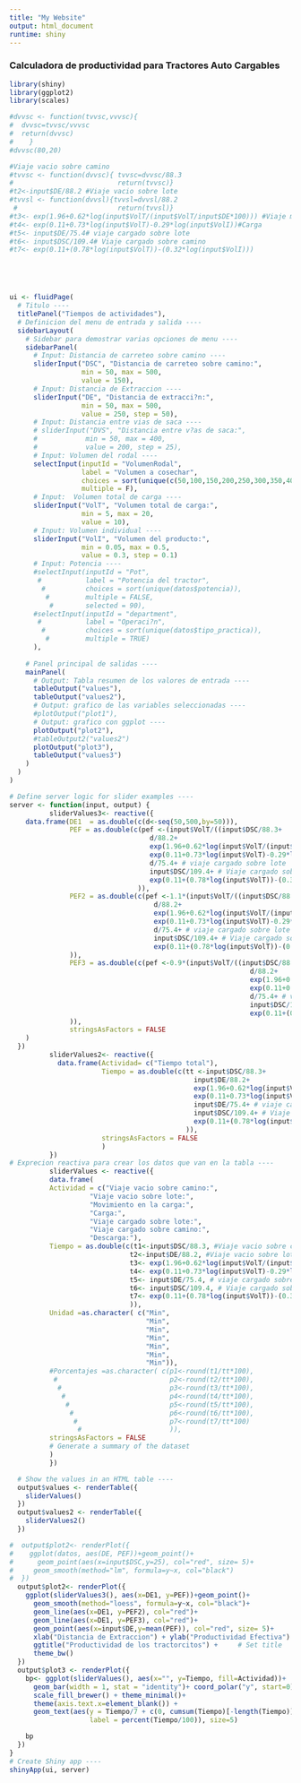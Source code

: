 ```yaml
---
title: "My Website"
output: html_document
runtime: shiny
---
```


### Calculadora de productividad para Tractores Auto Cargables

```r

library(shiny)
library(ggplot2)
library(scales)

#dvvsc <- function(tvvsc,vvvsc){
#  dvvsc=tvvsc/vvvsc
#  return(dvvsc)
#    }
#dvvsc(80,20)

#Viaje vacio sobre camino
#tvvsc <- function(dvvsc){ tvvsc=dvvsc/88.3 
#                          return(tvvsc)}
#t2<-input$DE/88.2 #Viaje vacio sobre lote
#tvvsl <- function(dvvsl){tvvsl=dvvsl/88.2
 #                         return(tvvsl)}
#t3<- exp(1.96+0.62*log(input$VolT/(input$VolT/input$DE*100))) #Viaje mientras carga
#t4<- exp(0.11+0.73*log(input$VolT)-0.29*log(input$VolI))#Carga
#t5<- input$DE/75.4# viaje cargado sobre lote
#t6<- input$DSC/109.4# Viaje cargado sobre camino
#t7<- exp(0.11+(0.78*log(input$VolT))-(0.32*log(input$VolI)))





ui <- fluidPage(
  # Titulo ----
  titlePanel("Tiempos de actividades"),
  # Definicion del menu de entrada y salida ----
  sidebarLayout(
    # Sidebar para demostrar varias opciones de menu ----
    sidebarPanel(
      # Input: Distancia de carreteo sobre camino ----
      sliderInput("DSC", "Distancia de carreteo sobre camino:",
                  min = 50, max = 500,
                  value = 150),
      # Input: Distancia de Extraccion ----
      sliderInput("DE", "Distancia de extracci?n:",
                  min = 50, max = 500,
                  value = 250, step = 50),
      # Input: Distancia entre vias de saca ----
      # sliderInput("DVS", "Distancia entre v?as de saca:",
      #            min = 50, max = 400,
      #            value = 200, step = 25),
      # Input: Volumen del rodal ----
      selectInput(inputId = "VolumenRodal",
                  label = "Volumen a cosechar",
                  choices = sort(unique(c(50,100,150,200,250,300,350,400))),
                  multiple = F),
      # Input:  Volumen total de carga ----
      sliderInput("VolT", "Volumen total de carga:",
                  min = 5, max = 20,
                  value = 10),
      # Input: Volumen individual ----
      sliderInput("VolI", "Volumen del producto:",
                  min = 0.05, max = 0.5,
                  value = 0.3, step = 0.1)
      # Input: Potencia ----
      #selectInput(inputId = "Pot",
       #           label = "Potencia del tractor",
        #          choices = sort(unique(datos$potencia)),
         #         multiple = FALSE, 
          #        selected = 90),
      #selectInput(inputId = "department",
       #           label = "Operaci?n",
        #          choices = sort(unique(datos$tipo_practica)),
         #         multiple = TRUE)
      ),
   
    # Panel principal de salidas ----
    mainPanel(
      # Output: Tabla resumen de los valores de entrada ----
      tableOutput("values"),
      tableOutput("values2"),
      # Output: grafico de las variables seleccionadas ----
      #plotOutput("plot1"),
      # Output: grafico con ggplot ----
      plotOutput("plot2"),
      #tableOutput2("values2")
      plotOutput("plot3"),
      tableOutput("values3")
    )
  )
)

# Define server logic for slider examples ----
server <- function(input, output) {
          sliderValues3<- reactive({
    data.frame(DE1  = as.double(c(d<-seq(50,500,by=50))),
               PEF = as.double(c(pef <-(input$VolT/((input$DSC/88.3+
                                   d/88.2+
                                   exp(1.96+0.62*log(input$VolT/(input$VolT/input$DE*100)))+
                                   exp(0.11+0.73*log(input$VolT)-0.29*log(input$VolI))+
                                   d/75.4+ # viaje cargado sobre lote
                                   input$DSC/109.4+ # Viaje cargado sobre camino
                                   exp(0.11+(0.78*log(input$VolT))-(0.32*log(input$VolI))))/60))
                                )),
               PEF2 = as.double(c(pef <-1.1*(input$VolT/((input$DSC/88.3+
                                    d/88.2+
                                    exp(1.96+0.62*log(input$VolT/(input$VolT/input$DE*100)))+
                                    exp(0.11+0.73*log(input$VolT)-0.29*log(input$VolI))+
                                    d/75.4+ # viaje cargado sobre lote
                                    input$DSC/109.4+ # Viaje cargado sobre camino
                                    exp(0.11+(0.78*log(input$VolT))-(0.32*log(input$VolI))))/60))
               )),
               PEF3 = as.double(c(pef <-0.9*(input$VolT/((input$DSC/88.3+
                                                            d/88.2+
                                                            exp(1.96+0.62*log(input$VolT/(input$VolT/input$DE*100)))+
                                                            exp(0.11+0.73*log(input$VolT)-0.29*log(input$VolI))+
                                                            d/75.4+ # viaje cargado sobre lote
                                                            input$DSC/109.4+ # Viaje cargado sobre camino
                                                            exp(0.11+(0.78*log(input$VolT))-(0.32*log(input$VolI))))/60))
               )),
               stringsAsFactors = FALSE
    )
  })
          sliderValues2<- reactive({
            data.frame(Actividad= c("Tiempo total"),
                       Tiempo = as.double(c(tt <-input$DSC/88.3+
                                              input$DE/88.2+
                                              exp(1.96+0.62*log(input$VolT/(input$VolT/input$DE*100)))+
                                              exp(0.11+0.73*log(input$VolT)-0.29*log(input$VolI))+
                                              input$DE/75.4+ # viaje cargado sobre lote
                                              input$DSC/109.4+ # Viaje cargado sobre camino
                                              exp(0.11+(0.78*log(input$VolT))-(0.32*log(input$VolI)))
                                            )),
                       stringsAsFactors = FALSE
                       )
          })
# Exprecion reactiva para crear los datos que van en la tabla ----
          sliderValues <- reactive({
          data.frame(
          Actividad = c("Viaje vacio sobre camino:",
                    "Viaje vacio sobre lote:",
                    "Movimiento en la carga:",
                    "Carga:",
                    "Viaje cargado sobre lote:",
                    "Viaje cargado sobre camino:",
                    "Descarga:"),
          Tiempo = as.double(c(t1<-input$DSC/88.3, #Viaje vacio sobre camino
                              t2<-input$DE/88.2, #Viaje vacio sobre lote
                              t3<- exp(1.96+0.62*log(input$VolT/(input$VolT/input$DE*100))), #Viaje mientras carga
                              t4<- exp(0.11+0.73*log(input$VolT)-0.29*log(input$VolI)), #Carga
                              t5<- input$DE/75.4, # viaje cargado sobre lote
                              t6<- input$DSC/109.4, # Viaje cargado sobre camino
                              t7<- exp(0.11+(0.78*log(input$VolT))-(0.32*log(input$VolI)))
                              )),
          Unidad =as.character( c("Min",
                                  "Min",
                                  "Min",
                                  "Min",
                                  "Min",
                                  "Min",
                                  "Min")),
          #Porcentajes =as.character( c(p1<-round(t1/tt*100),
           #                            p2<-round(t2/tt*100),
            #                           p3<-round(t3/tt*100),
             #                          p4<-round(t4/tt*100),
              #                         p5<-round(t5/tt*100),
               #                        p6<-round(t6/tt*100),
                #                       p7<-round(t7/tt*100)
                 #                      )),
          stringsAsFactors = FALSE
          # Generate a summary of the dataset
          )
          })

  # Show the values in an HTML table ----
  output$values <- renderTable({
    sliderValues()
  })
  output$values2 <- renderTable({
    sliderValues2()
  })

#  output$plot2<- renderPlot({
#    ggplot(datos, aes(DE, PEF))+geom_point()+
#      geom_point(aes(x=input$DSC,y=25), col="red", size= 5)+
#     geom_smooth(method="lm", formula=y~x, col="black")
#  })
  output$plot2<- renderPlot({
    ggplot(sliderValues3(), aes(x=DE1, y=PEF))+geom_point()+
      geom_smooth(method="loess", formula=y~x, col="black")+
      geom_line(aes(x=DE1, y=PEF2), col="red")+
      geom_line(aes(x=DE1, y=PEF3), col="red")+
      geom_point(aes(x=input$DE,y=mean(PEF)), col="red", size= 5)+
      xlab("Distancia de Extraccion") + ylab("Productividad Efectiva") + # Set axis labels
      ggtitle("Productividad de los tractorcitos") +     # Set title
      theme_bw()
  })
  output$plot3 <- renderPlot({
    bp<- ggplot(sliderValues(), aes(x="", y=Tiempo, fill=Actividad))+
      geom_bar(width = 1, stat = "identity")+ coord_polar("y", start=0)+
      scale_fill_brewer() + theme_minimal()+
      theme(axis.text.x=element_blank()) +
      geom_text(aes(y = Tiempo/7 + c(0, cumsum(Tiempo)[-length(Tiempo)]), 
                    label = percent(Tiempo/100)), size=5)

    bp
  })
}
# Create Shiny app ----
shinyApp(ui, server)
```